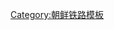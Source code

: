 {{鐵道路線|
| 模板名稱 = 滿德線
| 名稱 = [[滿德線]]
| 代表色 = blue
| 背景顏色 = #ffffff
| 車站列表 = [[虛川站|虛川]] - [[釜洞站|釜洞]] - [[滿德站|滿德]]}}<noinclude>
[[Category:朝鲜铁路模板]]

</noinclude>